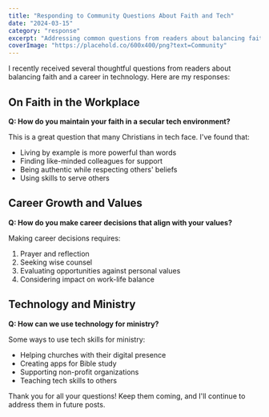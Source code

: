 ```yaml
---
title: "Responding to Community Questions About Faith and Tech"
date: "2024-03-15"
category: "response"
excerpt: "Addressing common questions from readers about balancing faith and technology careers."
coverImage: "https://placehold.co/600x400/png?text=Community"
---
```


I recently received several thoughtful questions from readers about balancing faith and a career in technology. Here are my responses:

## On Faith in the Workplace

**Q: How do you maintain your faith in a secular tech environment?**

This is a great question that many Christians in tech face. I've found that:

- Living by example is more powerful than words
- Finding like-minded colleagues for support
- Being authentic while respecting others' beliefs
- Using skills to serve others

## Career Growth and Values

**Q: How do you make career decisions that align with your values?**

Making career decisions requires:

1. Prayer and reflection
2. Seeking wise counsel
3. Evaluating opportunities against personal values
4. Considering impact on work-life balance

## Technology and Ministry

**Q: How can we use technology for ministry?**

Some ways to use tech skills for ministry:

- Helping churches with their digital presence
- Creating apps for Bible study
- Supporting non-profit organizations
- Teaching tech skills to others

Thank you for all your questions! Keep them coming, and I'll continue to address them in future posts. 